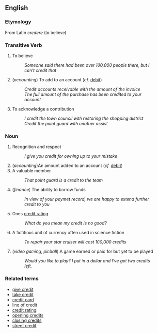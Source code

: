 == English ==

=== Etymology ===

From Latin ''credere'' (to believe)

=== Transitive Verb ===

# To believe
#: ''Someone said there had been over 100,000 people there, but I can't credit that''
# (''accounting'') To add to an account (''cf.'' [[debit]])
#: ''Credit accounts receivable with the amount of the invoice''
#: ''The full amount of the purchase has been credited to your account''
# To acknowledge a contribution
#: ''I credit the town council with restoring the shopping district''
#: ''Credit the point guard with another assist''

=== Noun ===

# Recognition and respect
#: ''I give you credit for owning up to your mistake''
# (''accounting'')An amount added to an account (''cf.'' [[debit]])
# A valuable member
#: ''That point guard is a credit to the team''
# (''finance'') The ability to borrow funds
#: ''In view of your paymet record, we are happy to extend further credit to you''
# Ones [[credit rating]]
#: ''What do you mean my credit is no good?''
# A fictitious unit of currency often used in science fiction
#: ''To repair your star cruiser will cost 100,000 credits''
# (''video gaming, pinball'') A game earned or paid for but yet to be played
#: ''Would you like to play?  I put in a dollar and I've got two credits left.''

=== Related terms ===

* [[give credit]]
* [[take credit]]
* [[credit card]]
* [[line of credit]]
* [[credit rating]]
* [[opening credits]]
* [[closing credits]]
* [[street credit]]